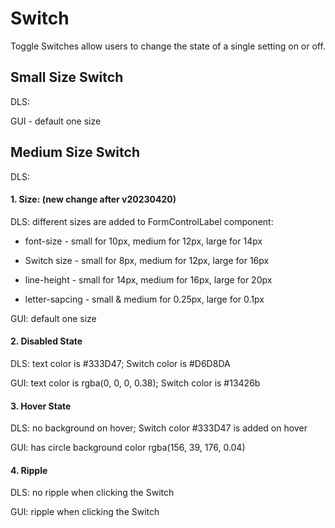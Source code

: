 <style>
  {`
    .flex {
      display: flex;
      align-items: center;
      gap: 16px;
      div {
        display: flex;
      }
    }
     .type {
      min-width: 40px;
    }
 `}
</style>



<Meta title="Switch Overview" />

# Switch

Toggle Switches allow users to change the state of a single setting on or off.

## Small Size Switch

<Canvas>
  <div>
    <div class="flex">
      <p class="type">DLS:</p>
      <Story of={SwitchStories.SmallUnchecked} />
      <Story of={SwitchStories.SmallChecked} />
      <Story of={SwitchStories.SmallDisabledUnchecked} />
      <Story of={SwitchStories.SmallDisabledChecked} />
    </div>
  </div>
</Canvas>

GUI - default one size

## Medium Size Switch

<Canvas>
  <div>
    <div class="flex">
      <p class="type">DLS:</p>
      <Story of={SwitchStories.MediumUnchecked} />
      <Story of={SwitchStories.MediumChecked} />
      <Story of={SwitchStories.MediumDisabledUnchecked} />
      <Story of={SwitchStories.MediumDisabledChecked} />
    </div>
  </div>
</Canvas>

#### 1. Size: (new change after v20230420)

DLS: different sizes are added to FormControlLabel component:

- font-size - small for 10px, medium for 12px, large for 14px

- Switch size - small for 8px, medium for 12px, large for 16px

- line-height - small for 14px, medium for 16px, large for 20px

- letter-sapcing - small & medium for 0.25px, large for 0.1px

GUI: default one size

#### 2. Disabled State

DLS: text color is #333D47; Switch color is #D6D8DA

GUI: text color is rgba(0, 0, 0, 0.38); Switch color is #13426b

#### 3. Hover State

DLS: no background on hover; Switch color #333D47 is added on hover

GUI: has circle background color rgba(156, 39, 176, 0.04)

#### 4. Ripple

DLS: no ripple when clicking the Switch

GUI: ripple when clicking the Switch
